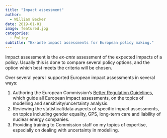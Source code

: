 ```yaml
---
title: "Impact assessment"
author:
  - William Becker
date: 2019-01-01
image: featured.jpg
categories:
  - Policy
subtitle: "Ex-ante impact assessments for European policy making."
---
```


Impact assessment is the *ex-ante* assessment of the expected impacts of a policy. Usually this is done to compare several policy options, and the option which best meets the criteria will be chosen.

Over several years I supported European impact assessments in several ways:

1. Authoring the European Commission's [Better Regulation Guidelines](https://ec.europa.eu/info/law/law-making-process/planning-and-proposing-law/better-regulation-why-and-how/better-regulation-guidelines-and-toolbox_en), which guide all European impact assessments, on the topics of modelling and sensitivity/uncertainty analysis.
2. Reviewing the statistical/data aspects of specific impact assessments, on topics including gender equality, GPS, long-term care and liability of nuclear energy companies.
3. Providing training to Commission staff on my topics of expertise, especially on dealing with uncertainty in modelling.
